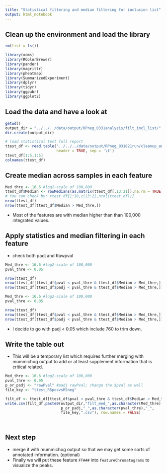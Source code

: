 ```yaml
---
title: "Statistical filtering and median filtering for inclusion list"
output: html_notebook
---
```



## Clean up the environment and load the library 

```r
rm(list = ls())

library(xcms)
library(RColorBrewer)
library(pander)
library(magrittr)
library(pheatmap)
library(SummarizedExperiment)
library(dplyr)
library(tidyr)
library(ggpubr)
library(ggplot2)
```

## Load the data and have a look at

```r
getwd()
output_dir = "../../../data/output/RPneg_0331analysis/filt_incl_list/"
dir.create(output_dir)

# load statistical test full report
ttest_df <- read.table("../../../data/output/RPneg_031821run/cleanup_and_stat_test/ttest_equal_variance/ttest_res_full_report_R5posvsR5neg.txt", 
                       header = TRUE, sep = '\t')
ttest_df[1:5,1:5]
colnames(ttest_df)

```

## Create median across samples in each feature
```r
Med_thre <- 16.6 #log2-scale of 100,000
ttest_df$Median <- rowMedians(as.matrix(ttest_df[,13:21]),na.rm = TRUE)
# You can check by: ttest_df[1:10,c(13:21,ncol(ttest_df))]
nrow(ttest_df)
nrow(ttest_df[ttest_df$Median > Med_thre,])

```
- Most of the features are with median higher than than 100,000 integrated values. 



## Apply statistics and median filtering in each feature
- check both padj and Rawpval
```r
Med_thre <- 16.6 #log2-scale of 100,000
pval_thre <- 0.05

nrow(ttest_df)
nrow(ttest_df[ttest_df$pval < pval_thre & ttest_df$Median > Med_thre,])
nrow(ttest_df[ttest_df$padj < pval_thre & ttest_df$Median > Med_thre,])
```

```r
Med_thre <- 16.6 #log2-scale of 100,000
pval_thre <- 0.05

nrow(ttest_df)
nrow(ttest_df[ttest_df$pval < pval_thre & ttest_df$Median > Med_thre,])
nrow(ttest_df[ttest_df$padj < pval_thre & ttest_df$Median > Med_thre,])
```
- I decide to go with padj < 0.05 which include 760 to trim down.

## Write the table out
- This will be a temporary list which requires further merging with mummichog output to add or at least supplement information that is critical related.

```r
Med_thre <- 16.6 #log2-scale of 100,000
pval_thre <- 0.05
p_or_padj <- "rawPval" #padj rawPval; change the $pval as well
file_key <- "ttest_R5posvsR5neg"

filt_df <- ttest_df[ttest_df$pval < pval_thre & ttest_df$Median > Med_thre,]
write.csv(filt_df,paste0(output_dir,"filt_med_",as.character(Med_thre),"_"
                         p_or_padj,"_",as.character(pval_thre),"_",
                         file_key,".csv"), row.names = FALSE)
          
          

```

## Next step
- merge it with mummichog output so that we may get some sorts of annotated information. (optional)
- Finally we will put these feature `FT###` into `featureChromatograms` to visualize the peaks.

